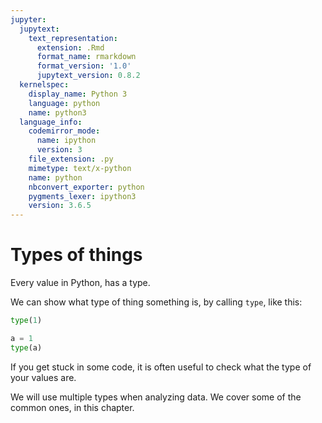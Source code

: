```yaml
---
jupyter:
  jupytext:
    text_representation:
      extension: .Rmd
      format_name: rmarkdown
      format_version: '1.0'
      jupytext_version: 0.8.2
  kernelspec:
    display_name: Python 3
    language: python
    name: python3
  language_info:
    codemirror_mode:
      name: ipython
      version: 3
    file_extension: .py
    mimetype: text/x-python
    name: python
    nbconvert_exporter: python
    pygments_lexer: ipython3
    version: 3.6.5
---
```


# Types of things


Every value in Python, has a type.

We can show what type of thing something is, by calling `type`, like this:

```python
type(1)
```

```python
a = 1
type(a)
```

If you get stuck in some code, it is often useful to check what the type of your values are.


We will use multiple types when analyzing data.  We cover some of the common ones, in this chapter.
